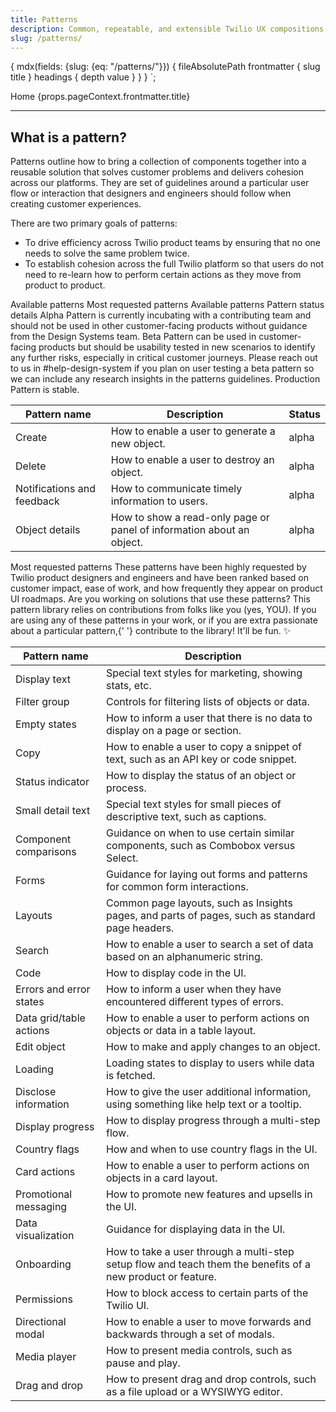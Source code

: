 ```yaml
---
title: Patterns
description: Common, repeatable, and extensible Twilio UX compositions that you can use to solve product and UI problems.
slug: /patterns/
---
```



  {
    mdx(fields: {slug: {eq: "/patterns/"}}) {
      fileAbsolutePath
      frontmatter {
        slug
        title
      }
      headings {
        depth
        value
      }
    }
  }
`;

<content>

  <Breadcrumb>
    <BreadcrumbItem to="/">Home</BreadcrumbItem>
  </Breadcrumb>
  <Heading as="h1" variant="heading10">{props.pageContext.frontmatter.title}</Heading>

</content>

---

<contentwrapper>

<content>

## What is a pattern?

Patterns outline how to bring a collection of components together into a reusable solution that solves customer problems and delivers cohesion across our platforms. They are set of guidelines around a particular user flow or interaction that designers and engineers should follow when creating customer experiences.

There are two primary goals of patterns:

- To drive efficiency across Twilio product teams by ensuring that no one needs to solve the same problem twice.
- To establish cohesion across the full Twilio platform so that users do not need to re-learn how to perform certain actions as they move from product to product.

<Separator orientation="horizontal" verticalSpacing="space100" />

<Tabs selectedId="available-patterns" baseId="patterns-tabs">
  <TabList aria-label="Pattern tabs">
    <Tab id="available-patterns">Available patterns</Tab>
    <Tab>Most requested patterns</Tab>
  </TabList>
  <TabPanels paddingTop="space20">
    <TabPanel>
      <Heading as="h2" variant="heading20">
        Available patterns
      </Heading>
      <Box marginBottom="space60">
        <Card>
          <Heading as="h4" variant="heading40">
            Pattern status details
          </Heading>
          <Heading as="h5" variant="heading50">
            Alpha
          </Heading>
          <Text as="p" marginBottom="space50">
            Pattern is currently incubating with a contributing team and should not be used in other customer-facing
            products without guidance from the Design Systems team.
          </Text>
          <Heading as="h5" variant="heading50">
            Beta
          </Heading>
          <Text as="p" marginBottom="space30">
            Pattern can be used in customer-facing products but should be usability tested in new scenarios to identify
            any further risks, especially in critical customer journeys.
          </Text>
          <Text as="p" marginBottom="space50" fontStyle="italic">
            Please reach out to us in #help-design-system if you plan on user testing a beta pattern so we can include
            any research insights in the patterns guidelines.
          </Text>
          <Heading as="h5" variant="heading50">
            Production
          </Heading>
          <Text as="p">Pattern is stable.</Text>
        </Card>
      </Box>
      <Box marginBottom="space60">
        <Table tableLayout="fixed">
          <THead>
            <Tr>
              <Th>Pattern name</Th>
              <Th>Description</Th>
              <Th>Status</Th>
            </Tr>
          </THead>
          <TBody>
            <Tr>
              <Td>
                <Anchor href="/patterns/create">Create</Anchor>
              </Td>
              <Td>How to enable a user to generate a new object.</Td>
              <Td>alpha</Td>
            </Tr>
            <Tr>
              <Td>
                <Anchor href="/patterns/delete">Delete</Anchor>
              </Td>
              <Td>How to enable a user to destroy an object.</Td>
              <Td>alpha</Td>
            </Tr>
            <Tr>
              <Td>
                <Anchor href="/patterns/notifications">Notifications and feedback</Anchor>
              </Td>
              <Td>How to communicate timely information to users.</Td>
              <Td>alpha</Td>
            </Tr>
            <Tr>
              <Td>
                <Anchor href="/patterns/object-details">Object details</Anchor>
              </Td>
              <Td>How to show a read-only page or panel of information about an object.</Td>
              <Td>alpha</Td>
            </Tr>
          </TBody>
        </Table>
      </Box>
    </TabPanel>
    <TabPanel>
      <Heading as="h2" variant="heading20">
        Most requested patterns
      </Heading>
      <Paragraph>
        These patterns have been highly requested by Twilio product designers and engineers and have been ranked based
        on customer impact, ease of work, and how frequently they appear on product UI roadmaps.
      </Paragraph>
      <Callout variant="info">
        <CalloutTitle>Are you working on solutions that use these patterns?</CalloutTitle>
        <CalloutText>
          This pattern library relies on contributions from folks like you (yes, YOU). If you are using any of these
          patterns in your work, or if you are extra passionate about a particular pattern,{' '}
          <Anchor href="/patterns/contribute">contribute to the library</Anchor>! It'll be fun. ✨
        </CalloutText>
      </Callout>
      <Box marginBottom="space60">
        <Table tableLayout="fixed">
          <THead>
            <Tr>
              <Th>Pattern name</Th>
              <Th>Description</Th>
            </Tr>
          </THead>
          <TBody>
            <Tr>
              <Td>Display text</Td>
              <Td>Special text styles for marketing, showing stats, etc.</Td>
            </Tr>
            <Tr>
              <Td>Filter group</Td>
              <Td>Controls for filtering lists of objects or data.</Td>
            </Tr>
            <Tr>
              <Td>Empty states</Td>
              <Td>How to inform a user that there is no data to display on a page or section.</Td>
            </Tr>
            <Tr>
              <Td>Copy</Td>
              <Td>How to enable a user to copy a snippet of text, such as an API key or code snippet.</Td>
            </Tr>
            <Tr>
              <Td>Status indicator</Td>
              <Td>How to display the status of an object or process.</Td>
            </Tr>
            <Tr>
              <Td>Small detail text</Td>
              <Td>Special text styles for small pieces of descriptive text, such as captions.</Td>
            </Tr>
            <Tr>
              <Td>Component comparisons</Td>
              <Td>Guidance on when to use certain similar components, such as Combobox versus Select.</Td>
            </Tr>
            <Tr>
              <Td>Forms</Td>
              <Td>Guidance for laying out forms and patterns for common form interactions.</Td>
            </Tr>
            <Tr>
              <Td>Layouts</Td>
              <Td>Common page layouts, such as Insights pages, and parts of pages, such as standard page headers.</Td>
            </Tr>
            <Tr>
              <Td>Search</Td>
              <Td>How to enable a user to search a set of data based on an alphanumeric string.</Td>
            </Tr>
            <Tr>
              <Td>Code</Td>
              <Td>How to display code in the UI.</Td>
            </Tr>
            <Tr>
              <Td>Errors and error states</Td>
              <Td>How to inform a user when they have encountered different types of errors.</Td>
            </Tr>
            <Tr>
              <Td>Data grid/table actions</Td>
              <Td>How to enable a user to perform actions on objects or data in a table layout.</Td>
            </Tr>
            <Tr>
              <Td>Edit object</Td>
              <Td>How to make and apply changes to an object.</Td>
            </Tr>
            <Tr>
              <Td>Loading</Td>
              <Td>Loading states to display to users while data is fetched.</Td>
            </Tr>
            <Tr>
              <Td>Disclose information</Td>
              <Td>How to give the user additional information, using something like help text or a tooltip.</Td>
            </Tr>
            <Tr>
              <Td>Display progress</Td>
              <Td>How to display progress through a multi-step flow.</Td>
            </Tr>
            <Tr>
              <Td>Country flags</Td>
              <Td>How and when to use country flags in the UI.</Td>
            </Tr>
            <Tr>
              <Td>Card actions</Td>
              <Td>How to enable a user to perform actions on objects in a card layout.</Td>
            </Tr>
            <Tr>
              <Td>Promotional messaging</Td>
              <Td>How to promote new features and upsells in the UI.</Td>
            </Tr>
            <Tr>
              <Td>Data visualization</Td>
              <Td>Guidance for displaying data in the UI.</Td>
            </Tr>
            <Tr>
              <Td>Onboarding</Td>
              <Td>
                How to take a user through a multi-step setup flow and teach them the benefits of a new product or
                feature.
              </Td>
            </Tr>
            <Tr>
              <Td>Permissions</Td>
              <Td>How to block access to certain parts of the Twilio UI.</Td>
            </Tr>
            <Tr>
              <Td>Directional modal</Td>
              <Td>How to enable a user to move forwards and backwards through a set of modals.</Td>
            </Tr>
            <Tr>
              <Td>Media player</Td>
              <Td>How to present media controls, such as pause and play.</Td>
            </Tr>
            <Tr>
              <Td>Drag and drop</Td>
              <Td>How to present drag and drop controls, such as a file upload or a WYSIWYG editor.</Td>
            </Tr>
          </TBody>
        </Table>
      </Box>
    </TabPanel>
  </TabPanels>
</Tabs>

</content>

</contentwrapper>
